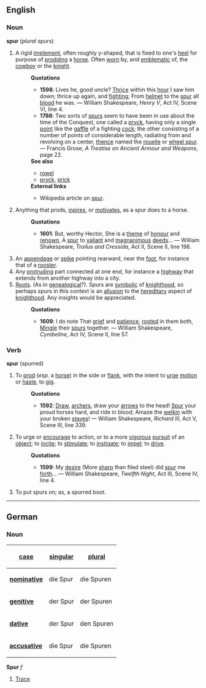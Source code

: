 ==English==
===Noun===
'''spur''' (''plural'' spurs)
# A rigid [[implement]], often roughly y-shaped, that is fixed to one's [[heel]] for purpose of [[prod]]ding a [[horse]].  Often [[worn]] by, and [[emblematic]] of, the [[cowboy]] or the [[knight]].
#:'''Quotations'''
#:*'''1598''': Lives he, good uncle? [[Thrice]] within this [[hour]] I saw him down; thrice up again, and [[fight]]ing; From [[helmet]] to the [[spur]] all [[blood]] he was. &mdash; William Shakespeare, ''Henry V'', Act IV, Scene VI, line 4.
#:*'''1786''': Two sorts of [[spur]]s seem to have been in use about the time of the Conquest, one called a [[pryck]], having only a single [[point]] like the [[gaffle]] of a fighting [[cock]]; the other consisting of a number of points of considerable length, radiating from and revolving on a center, [[thence]] named the [[rouelle]] or [[wheel spur]]. &mdash; Francis Grose, ''A Treatise on Ancient Armour and Weapons'', page 22.
#:'''See also'''
#:* [[rowel]]
#:* [[pryck]], [[prick]]
#:'''External links'''
#:*Wikipedia article on [[w:spur|spur]].
# Anything that prods, [[inpire]]s, or [[motivate]]s, as a spur does to a horse.
#:'''Quotations'''
#:*'''1601''': But, worthy Hector, She is a [[theme]] of [[honour]] and [[renown]], A [[spur]] to [[valiant]] and [[magnanimous]] [[deeds]]... &mdash; William Shakespeare, ''Troilus and Cressida'', Act II, Scene II, line 198. 
# An [[appendage]] or [[spike]] pointing rearward, near the [[foot]], for instance that of a [[rooster]].
# Any [[protruding]] part connected at one end, for instance a [[highway]] that extends from another highway into a city.
# [[Root]]s. (As in [[genealogical]]?). Spurs are [[symbolic]] of [[knighthood]], so perhaps spurs in this context is an [[allusion]] to the [[hereditary]] aspect of [[knighthood]].  Any insights would be appreciated. 
#:'''Quotations'''
#:*'''1609''': I do note That [[grief]] and [[patience]], [[root]]ed in them both, [[Mingle]] their [[spurs]] together. &mdash; William Shakespeare, ''Cymbeline'', Act IV, Scene II, line 57. 
===Verb===
'''spur''' (spurred)

#To [[prod]] (''esp.'' a [[horse]]) in the side or [[flank]], with the intent to [[urge]] [[motion]] or [[haste]], to [[gig]].
#:'''Quotations'''
#:*'''1592''':  [[Draw]], [[archer]]s, draw your [[arrow]]s to the head! [[Spur]] your proud horses hard, and ride in blood; Amaze the [[welkin]] with your broken [[stave]]s! &mdash; William Shakespeare, ''Richard III'', Act V, Scene III, line 339. 
#To urge or [[encourage]] to action, or to a more [[vigorous]] [[pursuit]] of an [[object]]; to [[incite]]; to [[stimulate]]; to [[instigate]]; to [[impel]]; to [[drive]].
#:'''Quotations'''
#:*'''1599''': My [[desire]] (More [[sharp]] than filed steel) did [[spur]] me [[forth]]... &mdash; William Shakespeare, ''Twelfth Night'', Act III, Scene IV, line 4. 
#To put spurs on; as, a spurred boot.

----

==German==
===Noun===
{| align="right" border="1"
! [[Glossar:case|case]]
! [[Glossar:singular|singular]]
! [[Glossar:plural|plural]] 
|-
|'''[[Glossar:nominative|nominative]]'''
| die Spur || die Spuren
|-
|'''[[Glossar:genitive|genitive]]'''
| der Spur || der Spuren
|-
|'''[[Glossar:dative|dative]]'''
| der Spur || den Spuren
|-
|'''[[Glossar:accusative|accusative]]'''
| die Spur || die Spuren
|}
'''Spur''' ''f''

# [[Trace]]